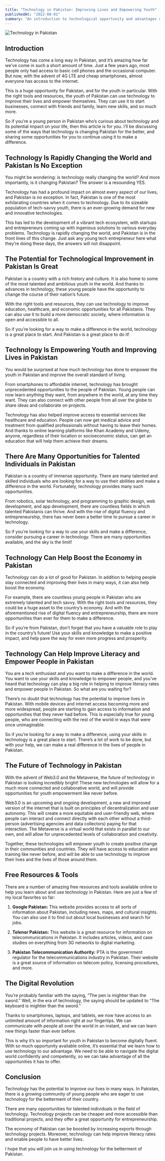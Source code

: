 ```yaml
---
title: "Technology in Pakistan: Improving Lives and Empowering Youth"
publishedAt: "2022-08-01"
summary: "An introduction to technological opportunity and advantages of development in Pakistan"
---
```

![Technology in Pakistan](/images/medium/TechAndPakistan.jpg)

## Introduction

Technology has come a long way in Pakistan, and it’s amazing how far we’ve come in such a short amount of time. Just a few years ago, most people only had access to basic cell phones and the occasional computer. But now, with the advent of 4G LTE and cheap smartphones, almost everyone has access to the internet.

This is a huge opportunity for Pakistan, and for the youth in particular. With the right tools and resources, the youth of Pakistan can use technology to improve their lives and empower themselves. They can use it to start businesses, connect with friends and family, learn new skills, and so much more.

So if you’re a young person in Pakistan who’s curious about technology and its potential impact on your life, then this article is for you. I’ll be discussing some of the ways that technology is changing Pakistan for the better, and sharing some opportunities for you to continue using it to make a difference.

## Technology Is Rapidly Changing the World and Pakistan Is No Exception

You might be wondering: is technology really changing the world? And more importantly, is it changing Pakistan? The answer is a resounding YES.

Technology has had a profound impact on almost every aspect of our lives, and Pakistan is no exception. In fact, Pakistan is one of the most exhilarating countries when it comes to technology. Due to its sizeable population of tech-savvy youth, there is an ever-growing demand for new and innovative technologies.

This has led to the development of a vibrant tech ecosystem, with startups and entrepreneurs coming up with ingenious solutions to various everyday problems. Technology is rapidly changing the world, and Pakistan is in the front lines of this change. Just ask any young tech entrepreneur here what they’re doing these days, the answers will not disappoint.

## The Potential for Technological Improvement in Pakistan Is Great

Pakistan is a country with a rich history and culture. It is also home to some of the most talented and ambitious youth in the world. And thanks to advances in technology, these young people have the opportunity to change the course of their nation’s future.

With the right tools and resources, they can use technology to improve education, healthcare, and economic opportunities for all Pakistanis. They can also use it to build a more democratic society, where information is open and accessible to all.

So if you’re looking for a way to make a difference in the world, technology is a great place to start. And Pakistan is a great place to do it!

## Technology Is Empowering Youth and Improving Lives in Pakistan

You would be surprised at how much technology has done to empower the youth in Pakistan and improve the overall standard of living.

From smartphones to affordable internet, technology has brought unprecedented opportunities to the people of Pakistan. Young people can now learn anything they want, from anywhere in the world, at any time they want. They can also connect with other people from all over the globe to share ideas and collaborate on projects.

Technology has also helped improve access to essential services like healthcare and education. People can now get medical advice and treatment from qualified professionals without having to leave their homes. And thanks to online learning platforms like Khan Academy and Udemy, anyone, regardless of their location or socioeconomic status, can get an education that will help them achieve their dreams.

## There Are Many Opportunities for Talented Individuals in Pakistan

Pakistan is a country of immense opportunity. There are many talented and skilled individuals who are looking for a way to use their abilities and make a difference in the world. Fortunately, technology provides many such opportunities.

From robotics, solar technology, and programming to graphic design, web development, and app development, there are countless fields in which talented Pakistanis can thrive. And with the rise of digital fluency and entrepreneurship, there has never been a better time to pursue a career in technology.

So if you’re looking for a way to use your skills and make a difference, consider pursuing a career in technology. There are many opportunities available, and the sky is the limit!

## Technology Can Help Boost the Economy in Pakistan

Technology can do a lot of good for Pakistan. In addition to helping people stay connected and improving their lives in many ways, it can also help boost the economy.

For example, there are countless young people in Pakistan who are extremely talented and tech savvy. With the right tools and resources, they could be a huge asset to the country’s economy. And with the aforementioned rise of digital fluency and entrepreneurship, there are more opportunities than ever for them to make a difference.

So if you’re from Pakistan, don’t forget that you have a valuable role to play in the country’s future! Use your skills and knowledge to make a positive impact, and help pave the way for even more progress and prosperity.

## Technology Can Help Improve Literacy and Empower People in Pakistan

You are a tech enthusiast and you want to make a difference in the world. You want to use your skills and knowledge to empower people, and you’ve heard that technology can play a big role in helping to improve literacy rates and empower people in Pakistan. So what are you waiting for?

There’s no doubt that technology has the potential to improve lives in Pakistan. With mobile devices and internet access becoming more and more widespread, people are starting to gain access to information and opportunities that they never had before. This is especially true for young people, who are connecting with the rest of the world in ways that were once unimaginable.

So if you’re looking for a way to make a difference, using your skills in technology is a great place to start. There’s a lot of work to be done, but with your help, we can make a real difference in the lives of people in Pakistan.

## The Future of Technology in Pakistan

With the advent of Web3.0 and the Metaverse, the future of technology in Pakistan is looking incredibly bright! These new technologies will allow for a much more connected and collaborative world, and will provide opportunities for youth empowerment like never before.

Web3.0 is an upcoming and ongoing development, a new and improved version of the internet that is built on principles of decentralization and user autonomy. This will create a more equitable and user-friendly web, where people can interact and connect directly with each other without a third-person (advertising agencies and data collectors) paying for that interaction. The Metaverse is a virtual world that exists in parallel to our own, and will allow for unprecedented levels of collaboration and creativity.

Together, these technologies will empower youth to create positive change in their communities and countries. They will have access to education and training like never before, and will be able to use technology to improve their lives and the lives of those around them.

## Free Resources & Tools

There are a number of amazing free resources and tools available online to help you learn about and use technology in Pakistan. Here are just a few of my local favorites so far:

1. **Google Pakistan:** This website provides access to all sorts of information about Pakistan, including news, maps, and cultural insights. You can also use it to find out about local businesses and search for jobs.

2. **Telenor Pakistan:** This website is a great resource for information on telecommunications in Pakistan. It includes articles, videos, and case studies on everything from 3G networks to digital marketing.

3. **Pakistan Telecommunication Authority:** PTA is the government regulator for the telecommunications industry in Pakistan. Their website is a great source of information on telecom policy, licensing procedures, and more.

## The Digital Revolution

You’re probably familiar with the saying, “The pen is mightier than the sword.” Well, in the era of technology, the saying should be updated to “The keyboard is mightier than the sword.”

Thanks to smartphones, laptops, and tablets, we now have access to an unlimited amount of information right at our fingertips. We can communicate with people all over the world in an instant, and we can learn new things faster than ever before.

This is why it’s so important for youth in Pakistan to become digitally fluent. With so much opportunity available online, it’s essential that we learn how to use technology to our advantage. We need to be able to navigate the digital world confidently and competently, so we can take advantage of all the opportunities it has to offer.

## Conclusion

Technology has the potential to improve our lives in many ways. In Pakistan, there is a growing community of young people who are eager to use technology for the betterment of their country.

There are many opportunities for talented individuals in the field of technology. Technology projects can be cheaper and more accessible than traditional projects, and they offer a great opportunity for entrepreneurship.

The economy of Pakistan can be boosted by increasing exports through technology projects. Moreover, technology can help improve literacy rates and enable people to have better lives.

I hope that you will join us in using technology for the betterment of Pakistan.